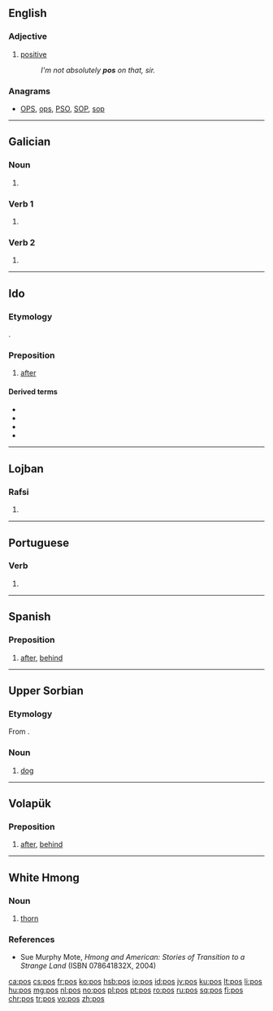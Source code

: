{{also|POS|Pos|pòs}}
==English==

===Adjective===
{{en-adj}}

# {{label|en|UK|slang}} [[positive]]
#: ''I'm not absolutely '''pos''' on that, sir.''

===Anagrams===
* [[OPS#English|OPS]], [[ops#English|ops]], [[PSO#English|PSO]], [[SOP#English|SOP]], [[sop#English|sop]]

----

==Galician==

===Noun===
{{head|gl|noun form}}

# {{plural of|po|lang=gl}}

===Verb 1===
{{gl-verb-form|poñer}}

# {{gl-verb form of|poñer|er|indicative|present|singular|second}}

===Verb 2===
{{gl-verb-form|pór}}

# {{gl-verb form of|pór|er|indicative|present|singular|second}}

----

==Ido==

===Etymology===
{{borrowing|io|ru|после}}.

===Preposition===
{{head|io|preposition}}

# [[after]]

====Derived terms====
* {{l|io|posa||after}}
* {{l|io|pose||then, afterwards}}
* {{l|io|depos||since, afterward}}
* {{l|io|pos-}}

----

==Lojban==

===Rafsi===
{{jbo-rafsi}}

# {{jbo-rafsi of|ponse}}

----

==Portuguese==

===Verb===
{{pt-verb-form}}

# {{obsolete spelling of|pôs|lang=pt}}

----

==Spanish==

===Preposition===
{{head|es|preposition}}

# {{label|es|archaic}} [[after|after]], [[behind]]

----

==Upper Sorbian==

===Etymology===
From {{inh|hsb|sla-pro|*pьsъ}}.

===Noun===
{{head|hsb|noun|g=m}}

# [[dog]]

----

==Volapük==

===Preposition===
{{head|vo|preposition}}

# [[after]], [[behind]]

----

==White Hmong==

===Noun===
{{head|mww|noun}}

# [[thorn]]

===References===
* Sue Murphy Mote, ''Hmong and American: Stories of Transition to a Strange Land'' (ISBN 078641832X, 2004)

[[ca:pos]]
[[cs:pos]]
[[fr:pos]]
[[ko:pos]]
[[hsb:pos]]
[[io:pos]]
[[id:pos]]
[[jv:pos]]
[[ku:pos]]
[[lt:pos]]
[[li:pos]]
[[hu:pos]]
[[mg:pos]]
[[nl:pos]]
[[no:pos]]
[[pl:pos]]
[[pt:pos]]
[[ro:pos]]
[[ru:pos]]
[[sq:pos]]
[[fi:pos]]
[[chr:pos]]
[[tr:pos]]
[[vo:pos]]
[[zh:pos]]